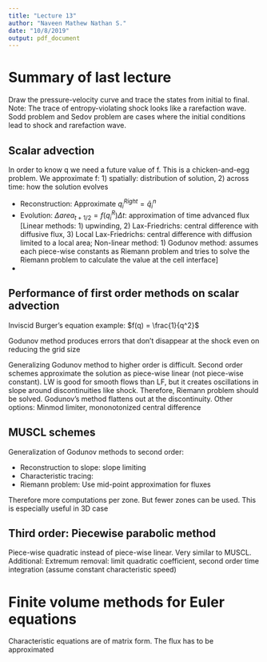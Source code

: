 ```yaml
---
title: "Lecture 13"
author: "Naveen Mathew Nathan S."
date: "10/8/2019"
output: pdf_document
---
```


# Summary of last lecture

Draw the pressure-velocity curve and trace the states from initial to final. Note: The trace of entropy-violating shock looks like a rarefaction wave. Sodd problem and Sedov problem are cases where the initial conditions lead to shock and rarefaction wave.

## Scalar advection

In order to know q we need a future value of f. This is a chicken-and-egg problem. We approximate f: 1) spatially: distribution of solution, 2) across time: how the solution evolves

- Reconstruction: Approximate $q_i^{Right} = \bar q_i^n$
- Evolution: $\Delta area_{t+1/2} = f(q_i^R)\Delta t$: approximation of time advanced flux [Linear methods: 1) upwinding, 2) Lax-Friedrichs: central difference with diffusive flux, 3) Local Lax-Friedrichs: central difference with diffusion limited to a local area; Non-linear method: 1) Godunov method: assumes each piece-wise constants as Riemann problem and tries to solve the Riemann problem to calculate the value at the cell interface]
- 

## Performance of first order methods on scalar advection

Inviscid Burger's equation example: $f(q) = \frac{1}{q^2}$

Godunov method produces errors that don't disappear at the shock even on reducing the grid size

Generalizing Godunov method to higher order is difficult. Second order schemes approximate the solution as piece-wise linear (not piece-wise constant). LW is good for smooth flows than LF, but it creates oscillations in slope around discontinuities like shock. Therefore, Riemann problem should be solved. Godunov's method flattens out at the discontinuity. Other options: Minmod limiter, mononotonized central difference

## MUSCL schemes

Generalization of Godunov methods to second order:

- Reconstruction to slope: slope limiting
- Characteristic tracing:
- Riemann problem: Use mid-point approximation for fluxes

Therefore more computations per zone. But fewer zones can be used. This is especially useful in 3D case

## Third order: Piecewise parabolic method

Piece-wise quadratic instead of piece-wise linear. Very similar to MUSCL. Additional: Extremum removal: limit quadratic coefficient, second order time integration (assume constant characteristic speed)

# Finite volume methods for Euler equations

Characteristic equations are of matrix form. The flux has to be approximated 